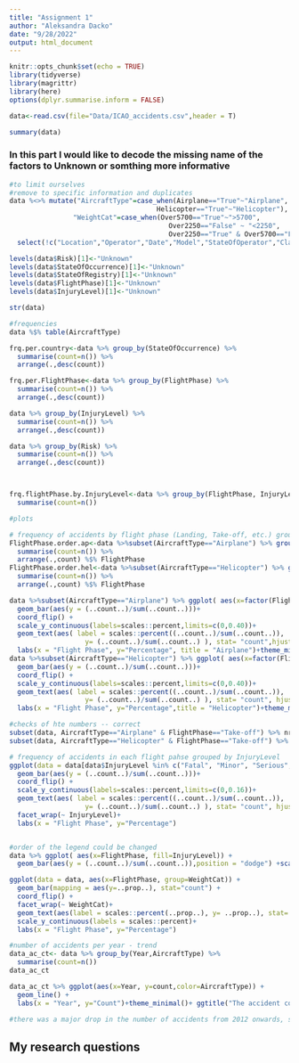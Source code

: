 ```yaml
---
title: "Assignment 1"
author: "Aleksandra Dacko"
date: "9/28/2022"
output: html_document
---
```


```r
knitr::opts_chunk$set(echo = TRUE)
library(tidyverse)
library(magrittr)
library(here)
options(dplyr.summarise.inform = FALSE)
```

```r
data<-read.csv(file="Data/ICAO_accidents.csv",header = T)
```

```r

summary(data)
```

### In this part I would like to decode the missing name of the factors to Unknown or somthing more informative
```r
#to limit ourselves 
#remove to specific information and duplicates
data %<>% mutate("AircraftType"=case_when(Airplane=="True"~"Airplane",
                                     Helicopter=="True"~"Helicopter"),
                "WeightCat"=case_when(Over5700=="True"~">5700",
                                        Over2250=="False" ~ "<2250",
                                        Over2250=="True" & Over5700=="False" ~"2250-5700"))%>% 
  select(!c("Location","Operator","Date","Model","StateOfOperator","Class","ScheduledCommercial","Official","OccCats","Over2250","Over5700","Helicopter","Airplane","Registration","X")) %>% mutate_if(is.character, as.factor) 

levels(data$Risk)[1]<-"Unknown"
levels(data$StateOfOccurrence)[1]<-"Unknown"
levels(data$StateOfRegistry)[1]<-"Unknown"
levels(data$FlightPhase)[1]<-"Unknown"
levels(data$InjuryLevel)[1]<-"Unknown"

str(data)


```

```r
#frequencies
data %$% table(AircraftType)

frq.per.country<-data %>% group_by(StateOfOccurrence) %>% 
  summarise(count=n()) %>% 
  arrange(.,desc(count))

frq.per.FlightPhase<-data %>% group_by(FlightPhase) %>% 
  summarise(count=n()) %>% 
  arrange(.,desc(count))

data %>% group_by(InjuryLevel) %>% 
  summarise(count=n()) %>% 
  arrange(.,desc(count))

data %>% group_by(Risk) %>% 
  summarise(count=n()) %>% 
  arrange(.,desc(count))



frq.flightPhase.by.InjuryLevel<-data %>% group_by(FlightPhase, InjuryLevel) %>% 
  summarise(count=n())

```

```r
#plots

# frequency of accidents by flight phase (Landing, Take-off, etc.) grouped by aircraft type (Airplane, Helicopter)
FlightPhase.order.ap<-data %>%subset(AircraftType=="Airplane") %>% group_by(FlightPhase) %>% 
  summarise(count=n()) %>% 
  arrange(.,count) %$% FlightPhase
FlightPhase.order.hel<-data %>%subset(AircraftType=="Helicopter") %>% group_by(FlightPhase) %>% 
  summarise(count=n()) %>% 
  arrange(.,count) %$% FlightPhase

data %>%subset(AircraftType=="Airplane") %>% ggplot( aes(x=factor(FlightPhase, FlightPhase.order.ap))) +
  geom_bar(aes(y = (..count..)/sum(..count..)))+
  coord_flip() +
  scale_y_continuous(labels=scales::percent,limits=c(0,0.40))+
  geom_text(aes( label = scales::percent((..count..)/sum(..count..)),
                   y= (..count..)/sum(..count..) ), stat= "count",hjust=-0.25) +
  labs(x = "Flight Phase", y="Percentage", title = "Airplane")+theme_minimal()
data %>%subset(AircraftType=="Helicopter") %>% ggplot( aes(x=factor(FlightPhase, FlightPhase.order.hel))) + 
  geom_bar(aes(y = (..count..)/sum(..count..)))+
  coord_flip() +
  scale_y_continuous(labels=scales::percent,limits=c(0,0.40))+
  geom_text(aes( label = scales::percent((..count..)/sum(..count..)),
                   y= (..count..)/sum(..count..) ), stat= "count", hjust =-0.25 ) +
  labs(x = "Flight Phase", y="Percentage",title = "Helicopter")+theme_minimal()

#checks of hte numbers -- correct 
subset(data, AircraftType=="Airplane" & FlightPhase=="Take-off") %>% nrow / subset(data, AircraftType=="Airplane") %>% nrow
subset(data, AircraftType=="Helicopter" & FlightPhase=="Take-off") %>% nrow / subset(data, AircraftType=="Helicopter") %>% nrow

```

```r
# frequency of accidents in each flight pahse grouped by InjuryLevel
ggplot(data = data[data$InjuryLevel %in% c("Fatal", "Minor", "Serious", "None", "Unknown"),], aes(x=FlightPhase, group=InjuryLevel)) + 
  geom_bar(aes(y = (..count..)/sum(..count..)))+
  coord_flip() +
  scale_y_continuous(labels=scales::percent,limits=c(0,0.16))+
  geom_text(aes( label = scales::percent((..count..)/sum(..count..)),
                   y= (..count..)/sum(..count..) ), stat= "count", hjust =-0.25 )+
  facet_wrap(~ InjuryLevel)+
  labs(x = "Flight Phase", y="Percentage")



```
```r
#order of the legend could be changed
data %>% ggplot( aes(x=FlightPhase, fill=InjuryLevel)) + 
  geom_bar(aes(y = (..count..)/sum(..count..)),position = "dodge") +scale_y_continuous(labels=scales::percent)+facet_wrap(~AircraftType,scales = "free_y")+theme(axis.text.x = element_text(angle = 90, vjust = 0.5, hjust=1))
```


```r
ggplot(data = data, aes(x=FlightPhase, group=WeightCat)) + 
  geom_bar(mapping = aes(y=..prop..), stat="count") +
  coord_flip() +
  facet_wrap(~ WeightCat)+
  geom_text(aes(label = scales::percent(..prop..), y= ..prop..), stat= "count", size=3, hjust = -0.2 )  +
  scale_y_continuous(labels = scales::percent)+
  labs(x = "Flight Phase", y="Percentage")
```


```r
#number of accidents per year - trend
data_ac_ct<- data %>% group_by(Year,AircraftType) %>% 
  summarise(count=n())
data_ac_ct
```


```r
data_ac_ct %>% ggplot(aes(x=Year, y=count,color=AircraftType)) + 
  geom_line() +
  labs(x = "Year", y="Count")+theme_minimal()+ ggtitle("The accident count")

#there was a major drop in the number of accidents from 2012 onwards, so maybe split the data to before and after 2012 and investigate what else changed
```

## My research questions 

```r
```


